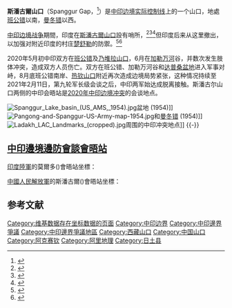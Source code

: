 {{Infobox mountain pass
| name = 斯潘古爾山口<br>Spanggur Gap
| native_name =   
| photo = 
| photo_caption = 
| elevation_m =  
| elevation_ref =
| traversed = 
| location = {{IND}}[[拉达克|拉达克]] – {{CHN}}[[西藏自治区|西藏自治区]]
| range = 
| map = China Tibet Ngari
| label =  斯潘古爾<br>山口
| label_position    = right
| coords = {{coord|33.573|N|78.78|E|type:pass|format=dms|display=inline,title}}
| topo =
}}
'''斯潘古爾山口'''（Spanggur Gap，{{Lang-hi|स्पंगुर गैप}}<ref>{{Cite web|title=Hindi-GK|url=http://www.hindi-gk.com/2016/08/gk-hindi-current-affairs-august-2-3-2016/|accessdate=|author=|date=|first=|work=www.hindi-gk.com|publisher=seema Charan|archive-date=2017-07-11|archive-url=https://web.archive.org/web/20170711233606/http://www.hindi-gk.com/2016/08/gk-hindi-current-affairs-august-2-3-2016/|dead-url=no}}</ref>）是[[中印边境实际控制线|中印边境实际控制线]]上的一个山口，地處[[班公错|班公错]]以南，[[曼冬错|曼冬错]]以西。

[[中印边境战争|中印边境战争]]期間，印度在[[斯潘古爾山口|斯潘古爾山口]]設有哨所，<ref>{{Cite book|last=Singh|first=edited by Jasjit|title=China's India War, 1962 : looking back to see the future|date=15 March 2013|publisher=KW Publishers in association with Centre for Air Power Studies|location=New Delhi|isbn=978-93-81904-72-5|quote=Holding on to Spanggur Gap and Maggar Hill was now considered futile and the posts were asked to withdraw.|url=https://books.google.com/books?id=p026DQAAQBAJ&pg=PT89|accessdate=2 October 2017}}</ref><ref>{{Cite journal|title=Battle of Eastern Ladakh : 1962 Sino-Indian Conflict|url=http://usiofindia.org/publication/usi-journal/battle-of-eastern-ladakh-1962-sino-indian-conflict-2/|last=Thapliyal|first=SV|date=2005|journal=Journal of the United Service Institution of India|issue=560|volume=135|pages=282–298|access-date=2021-07-31|archive-date=2021-07-31|archive-url=https://web.archive.org/web/20210731100750/http://usiofindia.org/publication/usi-journal/battle-of-eastern-ladakh-1962-sino-indian-conflict-2/|dead-url=no}}</ref><ref>{{Cite web |url=https://bharat-rakshak.com/ARMY/history/1962war/264-chushul.html |title=存档副本 |access-date=2020-09-13 |archive-date=2020-10-19 |archive-url=https://web.archive.org/web/20201019160727/http://www.bharat-rakshak.com/ARMY/history/1962war/264-chushul.html |dead-url=no }}</ref>但印度后来从这里撤出，以加强对附近印度的村庄[[楚舒勒|楚舒勒]]的防禦。<ref>{{Cite book|last=Praval|first=Major K.C.|title=Chapter 9|publisher=Lancer Publishers LLC|url=https://books.google.com/books?id=DdxDcxj_wn4C|isbn=9781935501619|access-date=2020-09-13|archive-date=2017-03-15|archive-url=https://web.archive.org/web/20170315182847/https://books.google.com/books?id=DdxDcxj_wn4C|dead-url=no}}</ref><ref>{{Cite web |url=http://www.thehindu.com/opinion/lead/dont-forget-the-heroes-of-rezang-la/article4112584.ece |title=存档副本 |access-date=2020-09-13 |archive-date=2014-05-26 |archive-url=https://web.archive.org/web/20140526002150/http://www.thehindu.com/opinion/lead/dont-forget-the-heroes-of-rezang-la/article4112584.ece |dead-url=no }}</ref>

2020年5月初中印双方在[[班公错|班公错]]及[[乃堆拉山口|乃堆拉山口]]，6月在[[加勒万河|加勒万河]]谷，并数次发生肢体冲突，造成双方人员伤亡。双方在班公错、加勒万河谷和[[达普桑盆地|达普桑盆地]]进入军事对峙，8月底班公错南岸、[[热钦山口|热钦山口]]附近再次造成边境局势紧张，这种情况持续至2021年2月11日，第九轮军长级会谈之后，中印两军始达成脱离接触。斯潘古尔山口两侧的中印会晤站是[[2020年中印边境冲突|2020年中印边境冲突]]的会谈地点。

[[File:Spanggur_Lake_basin_(US_AMS,_1954).jpg|thumb]]盆地 (1954)]]
[[File:Pangong-and-Spanggur-US-Army-map-1954.jpg|thumb]]和[[曼冬错|曼冬错]] (1954)]]
[[File:Ladakh_LAC_Landmarks_(cropped).jpg|thumb]]周围的中印冲突地点]]
{{-}}
== [[中印邊境邊防會談會晤站|中印邊境邊防會談會晤站]] ==

[[印度陸軍|印度陸軍]]的莫爾多({{lang-en| Moldo }})會晤站坐標：
{{coord | 33.5575 | N | 78.732 | E | display = inline}}

[[中國|中國]][[人民解放軍|人民解放軍]]的斯潘古爾({{lang-en| Spanggur }})會晤站坐標：
{{coord | 33.566 | N | 78.791 | E | display = inline}}

== 参考文献 ==
{{Reflist}}

{{DEFAULTSORT:Spanggur Gap}}
{{中国山口}}
{{阿克赛钦定居点}}
[[Category:维基数据存在坐标数据的页面|Category:维基数据存在坐标数据的页面]]
[[Category:中印边界|Category:中印边界]]
[[Category:中印邊界爭議|Category:中印邊界爭議]]
[[Category:中印邊界爭議地區|Category:中印邊界爭議地區]]
[[Category:西藏山口|Category:西藏山口]]
[[Category:中国山口|Category:中国山口]]
[[Category:阿克赛钦|Category:阿克赛钦]]
[[Category:阿里地理|Category:阿里地理]]
[[Category:日土县|Category:日土县]]